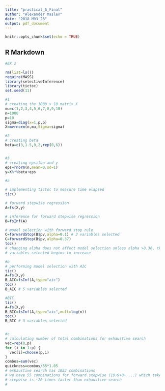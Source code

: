 ```yaml
---
title: "practical_5_Final"
author: "Alexander Maslev"
date: "2018 M03 23"
output: pdf_document
---
```


```r
knitr::opts_chunk$set(echo = TRUE)
```

## R Markdown



```r
#EX 2

rm(list=ls())
require(MASS)
library(selectiveInference)
library(tictoc)
set.seed(11)

#1
# creating the 1000 x 10 matrix X
mu=c(1,2,3,4,5,6,7,8,9,10)
n=1000
p=10
sigma=diag(x=1,p,p)
X=mvrnorm(n,mu,Sigma=sigma)

#2
# creating beta
beta=c(3,1.5,0,2,rep(0,6))


#3
# creating epsilon and y
eps=rnorm(n,mean=0,sd=1)
y=X%*%beta+eps

#a

# implementing tictoc to measure time elapsed
tic()

# forward stepwise regression
A=fs(X,y)

# inference for forward stepwise regression
B=fsInf(A)

# model selection with forward stop rule
C=forwardStop(B$pv,alpha=0.1) # 3 variables selected
C=forwardStop(B$pv,alpha=0.37)
toc()
# changing alpha does not affect model selection unless alpha >0.36, then the number of 
# variables selected begins to increase

#b
# performing model selection with AIC
tic()
A=fs(X,y)
B_AIC=fsInf(A,type="aic")
toc()
B_AIC # 5 variables selected

#BIC
tic()
A=fs(X,y)
B_BIC=fsInf(A,type="aic",mult=log(n))
toc()
B_BIC # 3 variables selected


#c
# calculating number of total combinations for exhaustive search
vec=rep(0,p)
for (i in 1:p) {
  vec[i]=choose(p,i)
}
combos=sum(vec)
quickness=combos/55*1.05
# exhaustive search has 1023 combinations 
# we have 55 combinations for forward stepwise (10+9+8+....) which takes ~1.05 seconds
# stepwise is ~20 times faster than exhaustive search
#
```



```r

```


